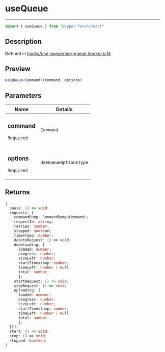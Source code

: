 

# useQueue

<div class="api-docs__separator" data-reactroot="">

---

</div><div class="api-docs__import" data-reactroot="">

```ts
import { useQueue } from "@hyper-fetch/react"
```

</div><div class="api-docs__section">

## Description

</div><div class="api-docs__description"><span class="api-docs__do-not-parse">



</span></div><p class="api-docs__definition">

Defined in [hooks/use-queue/use-queue.hooks.ts:14](https://github.com/BetterTyped/hyper-fetch/blob/aff5c35a/packages/react/src/hooks/use-queue/use-queue.hooks.ts#L14)

</p><div class="api-docs__section">

## Preview

</div><div class="api-docs__preview fn">

```ts
useQueue<Command>(command, options)
```

</div><div class="api-docs__section">

## Parameters

</div><div class="api-docs__parameters"><table><thead><tr><th>Name</th><th>Details</th></tr></thead><tbody><tr param-data="command"><td class="api-docs__param-name required">

### command 

`Required`

</td><td class="api-docs__param-type">

`Command`

</td></tr><tr param-data="options"><td class="api-docs__param-name required">

### options 

`Required`

</td><td class="api-docs__param-type">

`UseQueueOptionsType`

</td></tr></tbody></table></div><div class="api-docs__section">

## Returns

</div><div class="api-docs__returns">

```ts
{
  pause: () => void;
  requests: {
    commandDump: CommandDump<Command>;
    requestId: string;
    retries: number;
    stopped: boolean;
    timestamp: number;
    deleteRequest: () => void;
    downloading: {
      loaded: number;
      progress: number;
      sizeLeft: number;
      startTimestamp: number;
      timeLeft: number | null;
      total: number;
      };
    startRequest: () => void;
    stopRequest: () => void;
    uploading: {
      loaded: number;
      progress: number;
      sizeLeft: number;
      startTimestamp: number;
      timeLeft: number | null;
      total: number;
      };
  }[];
  start: () => void;
  stop: () => void;
  stopped: boolean;
}
```

</div>